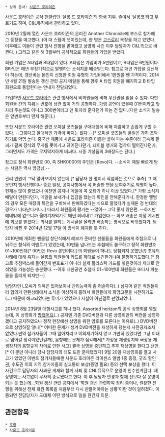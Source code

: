  * 상위 문서: [[사운드 호라이즌]]
사운드 호라이즌 공식 팬클럽인 ‘살롱 드 호라이즌’의 [[한국]] 지부. 줄여서 ‘살롱코’라고 부르기도 하며, C&L뮤직에서 관리하고 있다.

2010년 2월에 열린 사운드 호라이즌의 온리전 Another Chronicle에 부스로 참가해 그 등장을 예고했다. (이 때 스탭이 셋이었는데, 한 명은 [[고스로리]] 복장을 하고 있었다. 이후에도 이들이 관련 행사 진행을 맡아왔고 상영회 사건 이후 담당자가 C&L측으로 바뀐다. ) 그리고 같은 해 3월부터 공식적으로 회원들의 가입을 받았다.

회원 가입은 A타입과 B타입이 있다. A타입은 가입비가 5만원이고, B타입은 6만원이다. B타입은 매년 부정기적으로 발행하는 소식지를 배송받는다. 참고로 매년 가입을 갱신해야 하는데, 갱신비는 본인이 신청한 회원 유형의 가입비에서 1만원을 뺀 가격이다. 2014년 4월 21일 발송된 갱신 관련 공지 메일을 통해 향후 A 타입 회원을 폐지하고 B 타입 회원으로 통합한다는 안내가 전달되었다. 

가입하면 [[사운드 호라이즌]] 관련 행사에서 비회원들에 비해 우선권을 얻을 수 있다. 다만 회원들 간의 지위는 번호에 상관 없이 거의 공평하다. 가령 공연이 있을때 01번이라고 앞자리 주는것도 아니고 300번이라고 맨 뒷자리 준다던가 하는 건 없다.(다만 소식지 발송은 앞번호부터 먼저 해준다.)

또한 사운드 호라이즌 관련 오피셜 굿즈들을 구매대행에 비해 저렴하고 손쉽게 구할 수 있다. --그렇다고 절대적인 가격이 싸지는 않다.--[* 오피셜 굿즈들의 품질은 가히 조악하기로 악명 높다. 중국산 제품에 사운드 호라이즌 이름만 붙여 파는 수준이라 금속제 팔찌가 팔찌 장식의 무게를 못이기고 끊어진다던가, 테이블 행거의 접착이 떨어진다던가, 그러면서도 가격은 무지막지하게 비싸다. 시중 기성품의 3배정도는 된다.]

참고로 정식 회원번호 00, 즉 SHK0000의 주인은 [Revo]다. --소식지 제일 빠르게 받는 사람은 역시 잉금님.--

관리 인원이 그닥 많아보이지 않는데 [* 담당자 한 명이서 작업하는 것으로 추측] 그 때문인지 행사진행이나 중요 일정, 공지사항에서 꼭 허술한 면을 보여주기로 악명이 높다.현재는 많이 줄었으나 예전엔 공지나 메일에 꼭 오타가 하나 이상 있었다.[* 가령 소식지 배달이 안된다던가, 메일을 보내거나 입금을 했는데 확인을 안해준다거나, 한정판 앨범의 경우 모든 매장의 특전을 구비해서 판매하겠다는 식으로 말했다가 실제론 정 반대의 경우가 나타난다거나..] 따라서 회원들의 평가는 --많이-- 그닥 좋지 않은편. --하지만 얘네밖에 없으니까 울며겨자먹기로 매년 회비내고 가입한다.--
회보 배송은 지정 게시판에 회보를 받겠다는 의사를 알리는 게시글을 올리면 배송하는 방식으로 바뀌었다가, 담당자 바뀐 후 2014년 12월 17일 이 방식이 폐지된 듯 하다.

2010년에 개최한 팬클럽 창단식에서 레보가 준비한 선물들을 회원들에게 추첨으로 나눠주는 형식의 이벤트가 있었는데, 10번을 넘나드는 추첨에도 불구하고 정작 회원번호 01~100번대[* 00번은 Revo 본인이다.] 의 회원들이 하나도 당첨되지 못했던(!) 초유의 사태에 대해 혹자는 살롱코 직원들이 카드를 제대로 섞긴한거냐며 불평하기도했다.[* 참고로 추첨박스에 들어간게 번호표가 아니라 실제 플라스틱 카드를 넣은것이라 제대로 안 섞었을 가능성은 충분했다. --이후 내한공연 추첨때 01~100번대 회원들은 또다시 피눈물을 흘리게 되지만--]

담당자인 L모씨가 의욕은 있어보이나 관리능력이 좀 허술하다(..) 심지어 같은 직원들끼리 협의가 안된상태에서 소식을 이상하게 흘려서 회원들에게 희망고문을 시전하기도(...) 때문에 해고되었다는 루머가 있었으나 사실이 아닌걸로 판명되었다.

2014년 8월 23일엔 대형사고를 하나 쳤다. Assorted horizon의 공식 상영회를 열었는데, 이 상영회가 [[망했어요]](..)
공지엔 기존 DVD버전과 다른 상영회만의 버전을 상영하겠다고 공지하였으나 정작 현장에선 상영을 위한 암호를 모른다는 이유로(..) DVD버전으로 상영하질 않나[* 어떠한 문제가 생겨 DVD버전을 재생하게 됐는지 사전공지조차 없었다.만약 참가자들이 그때 알아차리고 이의제기하지 않고 가만히 있었다면 그냥 이대로 넘어갈 생각이었던걸까], 음향에도 문제가 심각해서[* 가정용 재생장치와 극장용 재생장치의 음향규격 차이로 인한 사고] 결국 상영을 중단하고 추후 재상영을 한다고 선언.[* 이 뿐만 아니라 당시 담당자의 태도 또한 문제됐었다] 
9월 20일 재상영회를 열고 사고가 있었던 이벤트 참가자들에겐 사운드 호라이즌 라이센스 앨범 1종 증정, 굿즈 할인권, 수도권 이외 지역 참가자들의 실교통비 보상(증명 필요) 등의 선택 보상을 했다. 이 사건으로 담당자의 사과문 게재와 함께 사퇴 및 CNL뮤직으로 운영이 인수인계된다. 재상영회는 사고없이 무사히 종료됐다고 한다.
이 후 담당자 변경과 함께 전보다 잘 운영이 되는 듯 했는데...회원 갱신 관련 공지에서 '회원 갱신 관련하여 정리 중이나, 원활한 진행을 위해선 전체 회원 목록을 처음부터 다시 만들어야하는 상황'이란 것이 알려졌다. 이쯤되면 전담당자가 도대체 어떤 방식으로 일을 한건지 의문.


== 관련항목 ==
 * [[로랑]]
 * [[사운드 호라이즌]]

